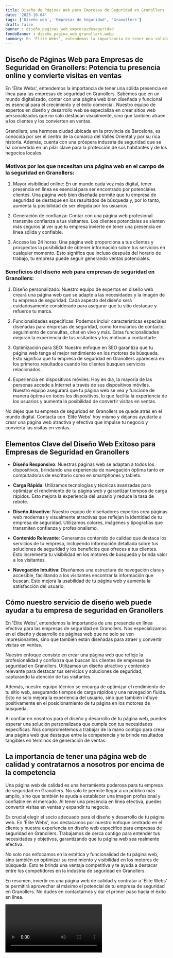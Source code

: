 ```yaml
---
title: Diseño de Páginas Web para Empresas de Seguridad en Granollers
date: '2023-10-04'
tags: ['Diseño web', 'Empresas de Seguridad', 'Granollers']
draft: false
banner : diseño_paginas_web_empresasdeseguridad
fondoBanner : diseño_pagina_web_granollers.webp
summary: En 'Élite Webs', entendemos la importancia de tener una sólida presencia en línea para las empresas de seguridad en Granollers. Sabemos que en un mundo digitalizado, contar con una página web bien diseñada y funcional es esencial para el crecimiento y el éxito comercial. Nuestro equipo de expertos en diseño y desarrollo web se especializa en crear sitios web personalizados que no solo destacan visualmente, sino que también atraen a los clientes y los convierten en ventas.
---
```


## Diseño de Páginas Web para Empresas de Seguridad en Granollers: Potencia tu presencia online y convierte visitas en ventas

En 'Élite Webs', entendemos la importancia de tener una sólida presencia en línea para las empresas de seguridad en Granollers. Sabemos que en un mundo digitalizado, contar con una página web bien diseñada y funcional es esencial para el crecimiento y el éxito comercial. Nuestro equipo de expertos en diseño y desarrollo web se especializa en crear sitios web personalizados que no solo destacan visualmente, sino que también atraen a los clientes y los convierten en ventas.

Granollers, una hermosa ciudad ubicada en la provincia de Barcelona, es conocida por ser el centro de la comarca del Vallès Oriental y por su rica historia. Además, cuenta con una próspera industria de seguridad que se ha convertido en un pilar clave para la protección de sus habitantes y de los negocios locales.

### Motivos por los que necesitan una página web en el campo de la seguridad en Granollers:

1. Mayor visibilidad online: En un mundo cada vez más digital, tener presencia en línea es esencial para ser encontrado por potenciales clientes. Una página web bien diseñada permite que tu empresa de seguridad se destaque en los resultados de búsqueda y, por lo tanto, aumenta la posibilidad de ser elegida por los usuarios.

2. Generación de confianza: Contar con una página web profesional transmite confianza a tus visitantes. Los clientes potenciales se sienten más seguros al ver que tu empresa invierte en tener una presencia en línea sólida y confiable.

3. Acceso las 24 horas: Una página web proporciona a tus clientes y prospectos la posibilidad de obtener información sobre tus servicios en cualquier momento. Esto significa que incluso después del horario de trabajo, tu empresa puede seguir generando ventas potenciales.

### Beneficios del diseño web para empresas de seguridad en Granollers:

1. Diseño personalizado: Nuestro equipo de expertos en diseño web creará una página web que se adapte a las necesidades y la imagen de tu empresa de seguridad. Cada aspecto del diseño será cuidadosamente considerado para asegurar que tu sitio destaque y refuerce tu marca.

2. Funcionalidades específicas: Podemos incluir características especiales diseñadas para empresas de seguridad, como formularios de contacto, seguimiento de consultas, chat en vivo y más. Estas funcionalidades mejoran la experiencia de tus visitantes y los motivan a contactarte.

3. Optimización para SEO: Nuestro enfoque en SEO garantiza que tu página web tenga el mejor rendimiento en los motores de búsqueda. Esto significa que tu empresa de seguridad en Granollers aparecerá en los primeros resultados cuando los clientes busquen servicios relacionados.

4. Experiencia en dispositivos móviles: Hoy en día, la mayoría de las personas accede a Internet a través de sus dispositivos móviles. Nuestro equipo asegurará que tu página web se vea y funcione de manera óptima en todos los dispositivos, lo que facilita la experiencia de los usuarios y aumenta la posibilidad de convertir visitas en ventas.

No dejes que tu empresa de seguridad en Granollers se quede atrás en el mundo digital. Contacta con 'Élite Webs' hoy mismo y déjanos ayudarte a crear una página web atractiva y efectiva que impulse tu negocio y convierta las visitas en ventas.

<GifSeo />

<Cta />

## Elementos Clave del Diseño Web Exitoso para Empresas de Seguridad en Granollers

- **Diseño Responsivo**: Nuestras páginas web se adaptan a todos los dispositivos, brindando una experiencia de navegación óptima tanto en computadoras de escritorio como en smartphones y tablets.

- **Carga Rápida**: Utilizamos tecnologías y técnicas avanzadas para optimizar el rendimiento de tu página web y garantizar tiempos de carga rápidos. Esto mejora la experiencia del usuario y reduce la tasa de rebote.

- **Diseño Atractivo**: Nuestro equipo de diseñadores expertos crea páginas web modernas y visualmente atractivas que reflejan la identidad de tu empresa de seguridad. Utilizamos colores, imágenes y tipografías que transmiten confianza y profesionalismo.

- **Contenido Relevante**: Generamos contenido de calidad que destaca los servicios de tu empresa, incluyendo información detallada sobre tus soluciones de seguridad y los beneficios que ofreces a tus clientes. Esto incrementa tu visibilidad en los motores de búsqueda y brinda valor a los visitantes.

- **Navegación Intuitiva**: Diseñamos una estructura de navegación clara y accesible, facilitando a los visitantes encontrar la información que buscan. Esto mejora la usabilidad de tu página web y aumenta la satisfacción del usuario.

## Cómo nuestro servicio de diseño web puede ayudar a tu empresa de seguridad en Granollers

En 'Élite Webs', entendemos la importancia de una presencia en línea efectiva para las empresas de seguridad en Granollers. Nos especializamos en el diseño y desarrollo de páginas web que no solo se ven impresionantes, sino que también están diseñadas para atraer y convertir visitas en ventas.

Nuestro enfoque consiste en crear una página web que refleje la profesionalidad y confianza que buscan los clientes de empresas de seguridad en Granollers. Utilizamos un diseño atractivo y contenido relevante para destacar tus servicios y soluciones de seguridad, capturando la atención de tus visitantes.

Además, nuestro equipo técnico se encarga de optimizar el rendimiento de tu sitio web, asegurando tiempos de carga rápidos y una navegación fluida. Esto no solo mejora la experiencia del usuario, sino que también influye positivamente en el posicionamiento de tu página en los motores de búsqueda.

Al confiar en nosotros para el diseño y desarrollo de tu página web, puedes esperar una solución personalizada que cumpla con tus necesidades específicas. Nos comprometemos a trabajar de la mano contigo para crear una página web que destaque entre la competencia y te brinde resultados tangibles en términos de generación de ventas.

## La importancia de tener una página web de calidad y contratarnos a nosotros por encima de la competencia

Una página web de calidad es una herramienta poderosa para tu empresa de seguridad en Granollers. No solo te permite llegar a un público más amplio, sino que también te ayuda a establecer una imagen profesional y confiable en el mercado. Al tener una presencia en línea efectiva, puedes convertir visitas en ventas y expandir tu negocio.

Es crucial elegir el socio adecuado para el diseño y desarrollo de tu página web. En 'Élite Webs', nos destacamos por nuestro enfoque centrado en el cliente y nuestra experiencia en diseño web específico para empresas de seguridad en Granollers. Trabajamos de cerca contigo para entender tus necesidades y objetivos, garantizando que tu página web sea realmente efectiva.

No solo nos enfocamos en la estética y funcionalidad de tu página web, sino también en optimizar su rendimiento y visibilidad en los motores de búsqueda. Esto te brinda una ventaja competitiva y te ayuda a destacar entre los competidores en la industria de seguridad en Granollers.

En resumen, invertir en una página web de calidad y contratar a 'Élite Webs' te permitirá aprovechar al máximo el potencial de tu empresa de seguridad en Granollers. No dudes en contactarnos y dar el primer paso hacia el éxito en línea.

<Video />

<CtaBot job='Empresas de Seguridad' city='Granollers'/>

<Gmaps query='Granollers+españa+maps' />